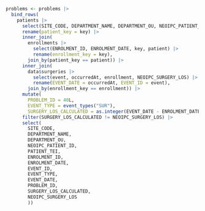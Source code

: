 ```r
problems <- problems |>
  bind_rows(
    patients |>
      select(SITE_CODE, DEPARTMENT_NAME, DEPARTMENT_OU, NEOIPC_PATIENT_ID, PATIENT_TEI, key) |>
      rename(patient_key = key) |>
      inner_join(
        enrollments |>
          select(ENROLMENT_ID, ENROLMENT_DATE, key, patient) |>
          rename(enrollment_key = key),
        join_by(patient_key == patient)) |>
      inner_join(
        data$surgeries |>
          select(event, occurredAt, enrollment, NEOIPC_SURGERY_LOS) |>
          rename(EVENT_DATE = occurredAt, EVENT_ID = event),
        join_by(enrollment_key == enrollment)) |>
      mutate(
        PROBLEM_ID = 40L,
        EVENT_TYPE = event_types("SUR"),
        SURGERY_LOS_CALCULATED = as.integer(EVENT_DATE - ENROLMENT_DATE)) |>
      filter(SURGERY_LOS_CALCULATED != NEOIPC_SURGERY_LOS) |>
      select(
        SITE_CODE,
        DEPARTMENT_NAME,
        DEPARTMENT_OU,
        NEOIPC_PATIENT_ID,
        PATIENT_TEI,
        ENROLMENT_ID,
        ENROLMENT_DATE,
        EVENT_ID,
        EVENT_TYPE,
        EVENT_DATE,
        PROBLEM_ID,
        SURGERY_LOS_CALCULATED,
        NEOIPC_SURGERY_LOS
        ))
```

